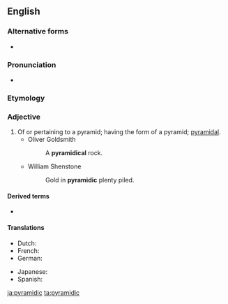 ==English==

===Alternative forms===
* {{l|en|pyramidical}}

===Pronunciation===
* {{a|UK}} {{IPA|/pɪ.ɹəˈmɪd.ɪk/|lang=en}}

===Etymology===
{{suffix|en|pyramid|ic}}

===Adjective===
{{en-adj|-}}

# Of or pertaining to a pyramid; having the form of a pyramid; [[pyramidal]].
#* Oliver Goldsmith
#*: A '''pyramidical''' rock.
#* William Shenstone
#*: Gold in '''pyramidic''' plenty piled.

====Derived terms====
* {{l|en|pyramidically}}

====Translations====
{{trans-top|Of or pertaining to a pyramid}}
* Dutch: {{t+|nl|piramidevormig}}
* French: {{t+|fr|pyramidal}}
* German: {{t|de|pyramidisch}}
{{trans-mid}}
* Japanese: {{t|ja|ピラミッド型の|tr=piramiddogata no}}
* Spanish: {{t|es|piramidal}}
{{trans-bottom}}

[[ja:pyramidic]]
[[ta:pyramidic]]